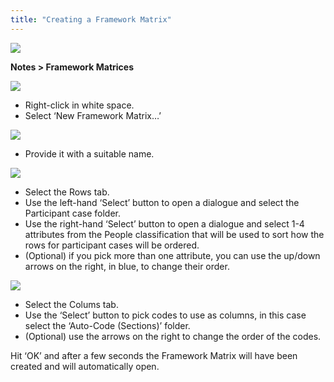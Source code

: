 ```yaml
---
title: "Creating a Framework Matrix"
---
```


![](../images/framework-1.png)

**Notes > Framework Matrices**

![](../images/framework-2.png)

- Right-click in white space.
- Select 'New Framework Matrix...'

![](../images/framework-3.png)

- Provide it with a suitable name.

![](../images/framework-4.png)

- Select the Rows tab.
- Use the left-hand 'Select' button to open a dialogue and select the Participant case folder.
- Use the right-hand 'Select' button to open a dialogue and select 1-4 attributes from the People classification that will be used to sort how the rows for participant cases will be ordered.
- (Optional) if you pick more than one attribute, you can use the up/down arrows on the right, in blue, to change their order.

![](../images/framework-5.png)

- Select the Colums tab.
- Use the 'Select' button to pick codes to use as columns, in this case select the 'Auto-Code (Sections)' folder.
- (Optional) use the arrows on the right to change the order of the codes.

Hit 'OK' and after a few seconds the Framework Matrix will have been created and will automatically open.

